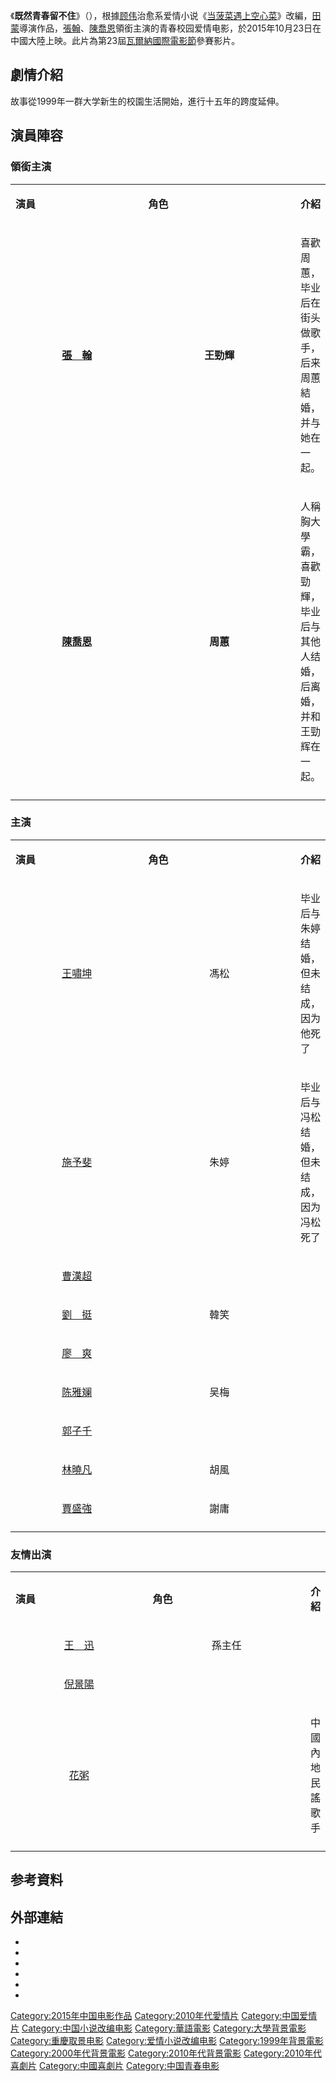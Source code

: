 {{Infobox Film
|片名         = 既然青春留不住
|電影原名    = ''{{lang|en|Youth Never Returns}}''
|圖像         = 
|圖像說明     = 
|alt          = 
|image_size   = 
|導演         = [[田蒙_(導演)|田　蒙]]
|制片         = [[許一項|許一項]] 
|監製         = [[文雋|文　雋]]
|主演         = [[張翰_(中国演员)|張　翰]]、[[陳喬恩|陳喬恩]]
|統籌         = 
|故事         = [[顾伟|顾　伟]]
|編劇         = [[田蒙_(導演)|田　蒙]]、[[邵藝輝|邵藝輝]]、[[安志勇|安志勇]]
|摄影         = 
|美術         = 
|錄音         = 
|配乐         = 
|主题曲      = 
|片头曲      = 
|片尾曲      = 
|剪辑        = 
|产地         = {{flag|CHN}}
|語言         = [[現代標準漢語|現代標準漢語]]、[[四川話|四川話]]
|上映日期     = {{CHN}}2015年10月23日
|片长         = 
|制片商       = 杭州和润影视有限公司
|發行商       = 杭州和润影视有限公司<br>福建恒业影业有限公司<br>北京天工异彩影視科技有限公司<br>北京和润鸿蒙影视文化有限公司<br>福建時代眾樂影業有限公司
|港澳片名     =  
|新马片名     = 
|台湾片名     = 
|预算         = 
|票房         = 5013萬 <ref>http://58921.com/film/4570/boxoffice</ref>
|imdb_id      = 
}}

《'''既然青春留不住'''》（{{lang-en|'''Youth Never Returns'''}}），根據[[顾伟|顾伟]]治愈系爱情小说《[[当菠菜遇上空心菜|当菠菜遇上空心菜]]》改編，[[田蒙|田蒙]]導演作品，[[張翰_(中国演员)|張翰]]、[[陳喬恩|陳喬恩]]領銜主演的青春校园爱情电影，於2015年10月23日在中國大陸上映。此片為第23屆[[瓦爾納國際電影節|瓦爾納國際電影節]]參賽影片。

== 劇情介紹 ==
故事從1999年一群大学新生的校園生活開始，進行十五年的跨度延伸。

== 演員陣容 ==
=== 領銜主演 ===
{|class="wikitable" width="65%"
|- style="background:cornflowerblue; color:snow" align=center 
|width="7%"|'''演員''' || width="8%"|'''角色''' || width="46%"|'''介紹'''
|-
|<center>'''[[張翰_(中国演员)|張　翰]]'''</center>||<center>'''王勁輝'''</center>||喜歡周蕙，毕业后在街头做歌手，后来周蕙結婚，并与她在一起。
|-
|<center>'''[[陳喬恩|陳喬恩]]'''</center>||<center>'''周蕙'''</center>||人稱胸大學霸，喜歡勁輝，毕业后与其他人结婚，后离婚，并和王勁辉在一起。
|-
|}

=== 主演 ===
{|class="wikitable" width="65%"
|- style="background:cornflowerblue; color:snow" align=center 
|width="7%"|'''演員''' || width="8%"|'''角色''' || width="46%"|'''介紹'''
|-
|<center>[[王嘯坤|王嘯坤]]</center>||<center>馮松</center>||毕业后与朱婷结婚，但未结成，因为他死了
|-
|<center>[[施豔飛|施予斐]]</center>||<center>朱婷</center>||毕业后与冯松结婚， 但未结成，因为冯松死了
|-
|<center>[[曹漢超|曹漢超]]</center>||<center></center>||
|-
|<center>[[劉　挺|劉　挺]]</center>||<center>韓笑</center>||
|-
|<center>[[廖　爽|廖　爽]]</center>||<center></center>||
|-
|<center>[[陈雅斓|陈雅斓]]</center>||<center>吴梅</center>||
|-
|<center>[[郭子千|郭子千]]</center>||<center></center>||
|-
|<center>[[林曉凡|林曉凡]]</center>||<center>胡風</center>||
|-
|<center>[[賈盛強|賈盛強]]</center>||<center>謝庸</center>||
|-
|}

=== 友情出演 ===
{|class="wikitable" width="65%"
|- style="background:cornflowerblue; color:snow" align=center 
|width="7%"|'''演員''' || width="8%"|'''角色''' || width="46%"|'''介紹'''
|-
|<center>[[王迅_(中国演员)|王　迅]]</center>||<center>孫主任</center>||
|-
|<center>[[倪景陽|倪景陽]]</center>||<center></center>||
|-
|<center>[[花粥|花粥]]</center>||<center></center>||中國內地民謠歌手
|-
|}

== 参考資料 ==
{{reflist}}

== 外部連結 ==
* {{sinaweibo|5228891850|既然青春留不住}}
* {{sinaweibo|3367153270|和潤影業}}
* {{Mtime|219587|既然青春留不住}}
* {{douban}}
* {{imdb title|5033038}}
* {{hkmdb title|17525}}

{{DEFAULTSORT:JI}}
[[Category:2015年中国电影作品|Category:2015年中国电影作品]]
[[Category:2010年代愛情片|Category:2010年代愛情片]]
[[Category:中国爱情片|Category:中国爱情片]]
[[Category:中国小说改编电影|Category:中国小说改编电影]]
[[Category:華語電影|Category:華語電影]]
[[Category:大學背景電影|Category:大學背景電影]]
[[Category:重慶取景电影|Category:重慶取景电影]]
[[Category:爱情小说改编电影|Category:爱情小说改编电影]]
[[Category:1999年背景電影|Category:1999年背景電影]]
[[Category:2000年代背景電影|Category:2000年代背景電影]]
[[Category:2010年代背景電影|Category:2010年代背景電影]]
[[Category:2010年代喜劇片|Category:2010年代喜劇片]]
[[Category:中國喜劇片|Category:中國喜劇片]]
[[Category:中国青春电影|Category:中国青春电影]]